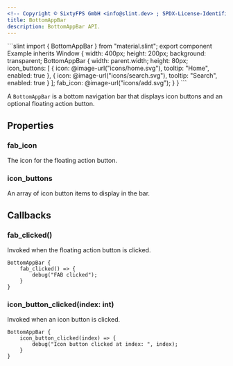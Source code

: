 ```yaml
---
<!-- Copyright © SixtyFPS GmbH <info@slint.dev> ; SPDX-License-Identifier: MIT -->
title: BottomAppBar
description: BottomAppBar API.
---
```



<CodeSnippetMD imagePath="" imageWidth="0" imageHeight="0" imageAlt="">
```slint
import { BottomAppBar } from "material.slint";
export component Example inherits Window {
    width: 400px;
    height: 200px;
    background: transparent;
    BottomAppBar {
        width: parent.width;
        height: 80px;
        icon_buttons: [
            { icon: @image-url("icons/home.svg"), tooltip: "Home", enabled: true },
            { icon: @image-url("icons/search.svg"), tooltip: "Search", enabled: true }
        ];
        fab_icon: @image-url("icons/add.svg");
    }
}
```
</CodeSnippetMD>

A `BottomAppBar` is a bottom navigation bar that displays icon buttons and an optional floating action button.

## Properties

### fab_icon
<SlintProperty propName="fab_icon" typeName="image">
The icon for the floating action button.
</SlintProperty>

### icon_buttons
<SlintProperty propName="icon_buttons" typeName="[IconButtonItem]">
An array of icon button items to display in the bar.
</SlintProperty>

## Callbacks

### fab_clicked()
Invoked when the floating action button is clicked.

```slint {2-4}
BottomAppBar {
    fab_clicked() => {
        debug("FAB clicked");
    }
}
```

### icon_button_clicked(index: int)
Invoked when an icon button is clicked.

```slint {2-4}
BottomAppBar {
    icon_button_clicked(index) => {
        debug("Icon button clicked at index: ", index);
    }
}
``` 